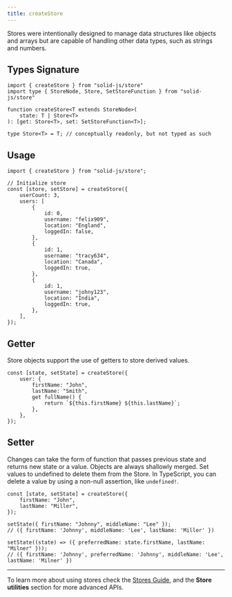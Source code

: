 ```yaml
---
title: createStore
---
```


Stores were intentionally designed to manage data structures like objects and arrays but are capable of handling other data types, such as strings and numbers.

## Types Signature

```tsx
import { createStore } from "solid-js/store"
import type { StoreNode, Store, SetStoreFunction } from "solid-js/store"

function createStore<T extends StoreNode>(
	state: T | Store<T>
): [get: Store<T>, set: SetStoreFunction<T>];

type Store<T> = T; // conceptually readonly, but not typed as such
```

## Usage

```tsx
import { createStore } from "solid-js/store";

// Initialize store
const [store, setStore] = createStore({
	userCount: 3,
	users: [
		{
			id: 0,
			username: "felix909",
			location: "England",
			loggedIn: false,
		},
		{
			id: 1,
			username: "tracy634",
			location: "Canada",
			loggedIn: true,
		},
		{
			id: 1,
			username: "johny123",
			location: "India",
			loggedIn: true,
		},
	],
});
```

## Getter

Store objects support the use of getters to store derived values.

```tsx
const [state, setState] = createStore({
	user: {
		firstName: "John",
		lastName: "Smith",
		get fullName() {
			return `${this.firstName} ${this.lastName}`;
		},
	},
});
```

## Setter

Changes can take the form of function that passes previous state and returns new state or a value.
Objects are always shallowly merged. Set values to undefined to delete them from the Store.
In TypeScript, you can delete a value by using a non-null assertion, like `undefined!`.

```tsx
const [state, setState] = createStore({
	firstName: "John",
	lastName: "Miller",
});

setState({ firstName: "Johnny", middleName: "Lee" });
// ({ firstName: 'Johnny', middleName: 'Lee', lastName: 'Miller' })

setState((state) => ({ preferredName: state.firstName, lastName: "Milner" }));
// ({ firstName: 'Johnny', preferredName: 'Johnny', middleName: 'Lee', lastName: 'Milner' })
```

---

To learn more about using stores check the [Stores Guide](/concepts/stores), and the **Store utilities** section for more advanced APIs.
